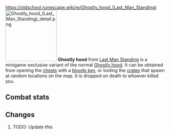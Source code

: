 https://oldschool.runescape.wiki/w/Ghostly_hood_(Last_Man_Standing)
{{Infobox Item
|name = Ghostly hood
|image = [[File:Ghostly hood (Last Man Standing).png]]
|release = [[4 August]] [[2016]]
|update = Last Man Standing Beta and Splashing Restrictions  # TODO: Update this
|members = No
|quest = No
|tradeable = No
|placeholder = No
|equipable = Yes
|stackable = No
|noteable = Yes
|options = Wear, Drop
|examine = A ghostly hood, fit for a ghostly head.
|value = 1
|alchable = No
|weight = 0.001
|id = 27166
}}
[[File:Ghostly hood (Last Man Standing) detail.png|160px|left]]
'''Ghostly hood''' from [[Last Man Standing]] is a minigame-exclusive variant of the normal [[Ghostly hood]]. It can be obtained from opening the [[Chest (Last Man Standing)|chests]] with a [[bloody key]], or looting the [[Crate (Last Man Standing)|crates]] that spawn at random locations on the map. It is dropped on death to whoever killed you.

==Combat stats==
{{Infobox Bonuses
|astab = 0
|aslash = 0
|acrush = 0
|amagic = 3
|arange = 0
|dstab = 0
|dslash = 0
|dcrush = 0
|dmagic = 3
|drange = 0
|str = 0
|rstr = 0
|mdmg = 0
|prayer = 0
|slot = head
|image = [[File:Ghostly hood equipped male.png|160px]]
|altimage = [[File:Ghostly hood equipped female.png|160px]]
}}

==Changes==
# TODO: Update this
{{Subject changes header}}
{{Subject changes
|date = 4 August 2016
|update = Last Man Standing
|change = The item was made fully available with the release of Last Man Standing.
}}
{{Subject changes footer}}

{{Last Man Standing In-game Items}}